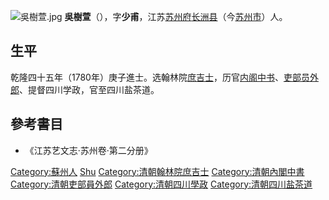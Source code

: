 [[File:吳樹萱.jpg|thumb]]
'''吳樹萱'''（{{bd|1746年||1797年|catIdx=Wang王}}），字'''少甫'''，江苏[[苏州府|苏州府]][[长洲县|长洲县]]（今[[苏州市|苏州市]]）人。

== 生平 ==
乾隆四十五年（1780年）庚子進士。选翰林院[[庶吉士|庶吉士]]，历官[[内阁中书|内阁中书]]、[[吏部|吏部]][[员外郎|员外郎]]、提督四川学政，官至四川盐茶道。

==參考書目==
*《江苏艺文志·苏州卷·第二分册》

{{乾隆四十五年庚子恩科殿试金榜}}

{{Authority control}}

{{DEFAULTSORT:Wu吴}}
[[Category:蘇州人|Category:蘇州人]]
[[Category:吳姓|Shu]]
[[Category:清朝翰林院庶吉士|Category:清朝翰林院庶吉士]]
[[Category:清朝內閣中書|Category:清朝內閣中書]]
[[Category:清朝吏部員外郎|Category:清朝吏部員外郎]]
[[Category:清朝四川學政|Category:清朝四川學政]]
[[Category:清朝四川盐茶道|Category:清朝四川盐茶道]]